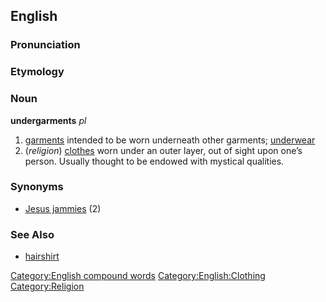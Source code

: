 ==English==

===Pronunciation===
{{substub}}

===Etymology===
{{substub}}

===Noun===
'''undergarments''' ''pl''

# [[garments]] intended to be worn underneath other garments; [[underwear]]
#(''religion'') [[clothes]] worn under an outer layer, out of sight upon one’s person.  Usually thought to be endowed with mystical qualities. 

===Synonyms===
*[[Jesus jammies]] (2)

===See Also===
* [[hairshirt]]

[[Category:English compound words]]
[[Category:English:Clothing]]
[[Category:Religion]]